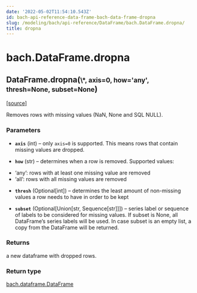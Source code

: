 ```yaml
---
date: '2022-05-02T11:54:10.543Z'
id: bach-api-reference-data-frame-bach-data-frame-dropna
slug: /modeling/bach/api-reference/DataFrame/bach.DataFrame.dropna/
title: dropna
---
```


# bach.DataFrame.dropna

<div class="method">

<h2 class="signature-method"><span class="additional-name">DataFrame.</span><span class="name">dropna(</span><small class="parameter-list"><span class="parameter" id="*">\*</span>, <span class="parameter" id="axis">axis=0</span>, <span class="parameter" id="how">how='any'</span>, <span class="parameter" id="thresh">thresh=None</span>, <span class="parameter" id="subset">subset=None</span></small>)</h2>


&#8203;<span class="view-source">[[source]](https://github.com/objectiv/objectiv-analytics/blob/main/bach/bach/dataframe.py)</span>

<div class="content">

Removes rows with missing values (NaN, None and SQL NULL).


### Parameters

* **`axis`** (int) – only `axis=0` is supported. This means rows that contain missing values are dropped.

* **`how`** (str) – determines when a row is removed. Supported values:
- ‘any’: rows with at least one missing value are removed
- ‘all’: rows with all missing values are removed

* **`thresh`** (Optional[int]) – determines the least amount of non-missing values a row needs to have
in order to be kept

* **`subset`** (Optional[Union[str, Sequence[str]]]) – series label or sequence of labels to be considered for missing values.
If subset is None, all DataFrame’s series labels will be used.
In case subset is an empty list, a copy from the DataFrame will
be returned.



### Returns

a new dataframe with dropped rows.



### Return type

[bach.dataframe.DataFrame](/docs/modeling/bach/api-reference/DataFrame/bach.DataFrame/#bach.DataFrame)



</div>

</div>
